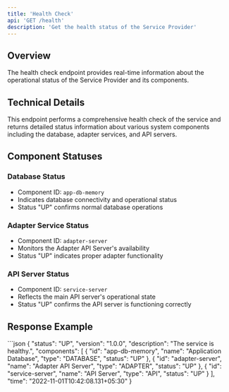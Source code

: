 ```yaml
---
title: 'Health Check'
api: 'GET /health'
description: 'Get the health status of the Service Provider'
---
```


## Overview
The health check endpoint provides real-time information about the operational status of the Service Provider and its components.

## Technical Details
This endpoint performs a comprehensive health check of the service and returns detailed status information about various system components including the database, adapter services, and API servers.

## Component Statuses

### Database Status
- Component ID: `app-db-memory`
- Indicates database connectivity and operational status
- Status "UP" confirms normal database operations

### Adapter Service Status
- Component ID: `adapter-server`
- Monitors the Adapter API Server's availability
- Status "UP" indicates proper adapter functionality

### API Server Status
- Component ID: `service-server`
- Reflects the main API server's operational state
- Status "UP" confirms the API server is functioning correctly

## Response Example

<ResponseExample>
```json
{
    "status": "UP",
    "version": "1.0.0",
    "description": "The service is healthy.",
    "components": [
        {
            "id": "app-db-memory",
            "name": "Application Database",
            "type": "DATABASE",
            "status": "UP"
        },
        {
            "id": "adapter-server",
            "name": "Adapter API Server",
            "type": "ADAPTER",
            "status": "UP"
        },
        {
            "id": "service-server",
            "name": "API Server",
            "type": "API",
            "status": "UP"
        }
    ],
    "time": "2022-11-01T10:42:08.131+05:30"
}